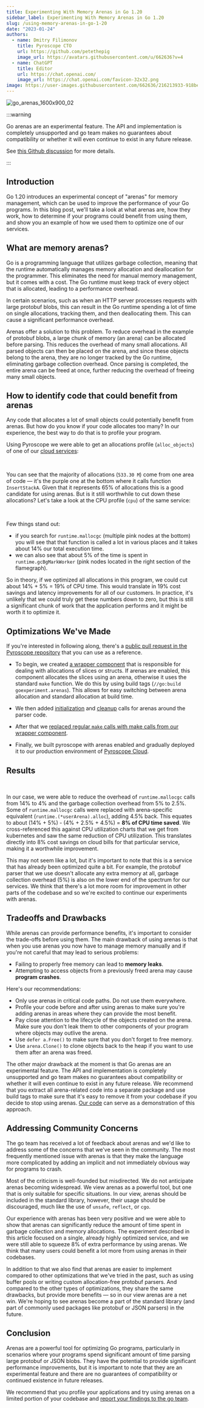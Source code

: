 ```yaml
---
title: Experimenting With Memory Arenas in Go 1.20
sidebar_label: Experimenting With Memory Arenas in Go 1.20
slug: /using-memory-arenas-in-go-1-20
date: "2023-01-24"
authors:
  - name: Dmitry Filimonov
    title: Pyroscope CTO
    url: https://github.com/petethepig
    image_url: https://avatars.githubusercontent.com/u/662636?v=4
  - name: ChatGPT
    title: Editor
    url: https://chat.openai.com/
    image_url: https://chat.openai.com/favicon-32x32.png
image: https://user-images.githubusercontent.com/662636/216213933-918be1b3-cd94-4a7f-9d00-519564700486.jpg
---
```



![go_arenas_1600x900_02](https://user-images.githubusercontent.com/662636/216213933-918be1b3-cd94-4a7f-9d00-519564700486.jpg)



:::warning

Go arenas are an experimental feature. The API and implementation is completely unsupported and go team makes no guarantees about compatibility or whether it will even continue to exist in any future release.

See [this Github discussion](https://github.com/golang/go/issues/51317#issuecomment-1385623024) for more details.

:::


## Introduction

Go 1.20 introduces an experimental concept of "arenas" for memory management, which can be used to improve the performance of your Go programs. In this blog post, we'll take a look at what arenas are, how they work, how to determine if your programs could benefit from using them, and show you an example of how we used them to optimize one of our services.

## What are memory arenas?

Go is a programming language that utilizes garbage collection, meaning that the runtime automatically manages memory allocation and deallocation for the programmer. This eliminates the need for manual memory management, but it comes with a cost. The Go runtime must keep track of every object that is allocated, leading to a performance overhead.

In certain scenarios, such as when an HTTP server processes requests with large protobuf blobs, this can result in the Go runtime spending a lot of time on single allocations, tracking them, and then deallocating them. This can cause a significant performance overhead.

Arenas offer a solution to this problem. To reduce overhead in the example of protobuf blobs, a large chunk of memory (an arena) can be allocated before parsing. This reduces the overhead of many small allocations. All parsed objects can then be placed on the arena, and since these objects belong to the arena, they are no longer tracked by the Go runtime, eliminating garbage collection overhead. Once parsing is completed, the entire arena can be freed at once, further reducing the overhead of freeing many small objects.

## How to identify code that could benefit from arenas

Any code that allocates a lot of small objects could potentially benefit from arenas. But how do you know if your code allocates too many? In our experience, the best way to do that is to profile your program.

Using Pyroscope we were able to get an allocations profile (`alloc_objects`) of one of our [cloud services](https://pyroscope.io/pricing/):

<Flamegraph profileData={HighAlloc}></Flamegraph>
<br/>

You can see that the majority of allocations (`533.30 M`) come from one area of code — it's the purple one at the bottom where it calls function `InsertStackA`. Given that it represents 65% of allocations this is a good candidate for using arenas. But is it still worthwhile to cut down these allocations? Let's take a look at the CPU profile (`cpu`) of the same service:

<Flamegraph profileData={HighAllocCPU}></Flamegraph>
<br/>


Few things stand out:
* if you search for `runtime.mallocgc` (multiple pink nodes at the bottom) you will see that that function is called a lot in various places and it takes about 14% our total execution time.
* we can also see that about 5% of the time is spent in `runtime.gcBgMarkWorker` (pink nodes located in the right section of the flamegraph).

So in theory, if we optimized all allocations in this program, we could cut about 14% + 5% = 19% of CPU time. This would translate in 19% cost savings and latency improvements for all of our customers. In practice, it's unlikely that we could truly get these numbers down to zero, but this is still a significant chunk of work that the application performs and it might be worth it to optimize it.

## Optimizations We've Made

If you're interested in following along, there's a [public pull request in the Pyroscope repository](https://github.com/pyroscope-io/pyroscope/pull/1804) that you can use as a reference.

* To begin, we created [a wrapper component](https://github.com/pyroscope-io/pyroscope/pull/1804/files#diff-70ab4bbe796a97ad1a47d7970504296eff36b5307527ae2806d2b50f94f83a45) that is responsible for dealing with allocations of slices or structs. If arenas are enabled, this component allocates the slices using an arena, otherwise it uses the standard `make` function. We do this by using build tags (`//go:build goexperiment.arenas`). This allows for easy switching between arena allocation and standard allocation at build time.

* We then added [initialization](https://github.com/pyroscope-io/pyroscope/pull/1804/files#diff-32bf8c53a15c8a5f7eb424b21c8502dc4905ec3caa28fac50f64277361ae746fR417) and [cleanup](https://github.com/pyroscope-io/pyroscope/pull/1804/files#diff-34edf37e55842273380ee6cb31c9245f31ed25aa6d7898b0f2c25145f17d8ea0R170) calls for arenas around the parser code.

* After that we [replaced regular `make` calls with make calls from our wrapper component](https://github.com/pyroscope-io/pyroscope/pull/1804/files#diff-abe15b6d3634170650f86bb7283aa15265de2197cffa969deda2dd5b26fcecd9R89-R92).

* Finally, we built pyroscope with arenas enabled and gradually deployed it to our production environment of [Pyroscope Cloud](https://pyroscope.io/pricing).

## Results

<Flamegraph profileData={AfterChange}></Flamegraph>
<br/>

In our case, we were able to reduce the overhead of `runtime.mallocgc` calls from 14% to 4% and the garbage collection overhead from 5% to 2.5%. Some of `runtime.mallocgc` calls were replaced with arena-specific equivalent (`runtime.(*userArena).alloc`), adding 4.5% back. This equates to about (14% + 5%) - (4% + 2.5% + 4.5%) = **8% of CPU time saved**. We cross-referenced this against CPU utilization charts that we get from kubernetes and saw the same reduction of CPU utilization. This translates directly into 8% cost savings on cloud bills for that particular service, making it a worthwhile improvement.

This may not seem like a lot, but it's important to note that this is a service that has already been optimized quite a bit. For example, the protobuf parser that we use doesn't allocate any extra memory at all, garbage collection overhead (5%) is also on the lower end of the spectrum for our services. We think that there's a lot more room for improvement in other parts of the codebase and so we're excited to continue our experiments with arenas.

## Tradeoffs and Drawbacks

While arenas can provide performance benefits, it's important to consider the trade-offs before using them. The main drawback of using arenas is that when you use arenas you now have to manage memory manually and if you're not careful that may lead to serious problems:

* Failing to properly free memory can lead to **memory leaks**.
* Attempting to access objects from a previously freed arena may cause **program crashes**.

Here's our recommendations:
* Only use arenas in critical code paths. Do not use them everywhere.
* Profile your code before and after using arenas to make sure you're adding arenas in areas where they can provide the most benefit.
* Pay close attention to the lifecycle of the objects created on the arena. Make sure you don't leak them to other components of your program where objects may outlive the arena.
* Use `defer a.Free()` to make sure that you don't forget to free memory.
* Use `arena.Clone()` to clone objects back to the heap if you want to use them after an arena was freed.

The other major drawback at the moment is that Go arenas are an experimental feature. The API and implementation is completely unsupported and go team makes no guarantees about compatibility or whether it will even continue to exist in any future release. We recommend that you extract all arena-related code into a separate package and use build tags to make sure that it's easy to remove it from your codebase if you decide to stop using arenas. [Our code](https://github.com/pyroscope-io/pyroscope/pull/1804/files#diff-70ab4bbe796a97ad1a47d7970504296eff36b5307527ae2806d2b50f94f83a45) can serve as a demonstration of this approach.

## Addressing Community Concerns

The go team has received a lot of feedback about arenas and we'd like to address some of the concerns that we've seen in the community. The most frequently mentioned issue with arenas is that they make the language more complicated by adding an implicit and not immediately obvious way for programs to crash.

Most of the criticism is well-founded but misdirected. We do not anticipate arenas becoming widespread. We view arenas as a powerful tool, but one that is only suitable for specific situations. In our view, arenas should be included in the standard library, however, their usage should be discouraged, much like the use of `unsafe`, `reflect`, or `cgo`.

Our experience with arenas has been very positive and we were able to show that arenas can significantly reduce the amount of time spent in garbage collection and memory allocations. The experiment described in this article focused on a single, already highly optimized service, and we were still able to squeeze 8% of extra performance by using arenas. We think that many users could benefit a lot more from using arenas in their codebases.

In addition to that we also find that arenas are easier to implement compared to other optimizations that we've tried in the past, such as using buffer pools or writing custom allocation-free protobuf parsers. And compared to the other types of optimizations, they share the same drawbacks, but provide more benefits — so in our view arenas are a net win. We're hoping to see arenas become a part of the standard library (and part of commonly used packages like protobuf or JSON parsers) in the future.

## Conclusion

Arenas are a powerful tool for optimizing Go programs, particularly in scenarios where your programs spend significant amount of time parsing large protobuf or JSON blobs. They have the potential to provide significant performance improvements, but it is important to note that they are an experimental feature and there are no guarantees of compatibility or continued existence in future releases.

We recommend that you profile your applications and try using arenas on a limited portion of your codebase and [report your findings to the go team](https://github.com/golang/go/issues/51317).
